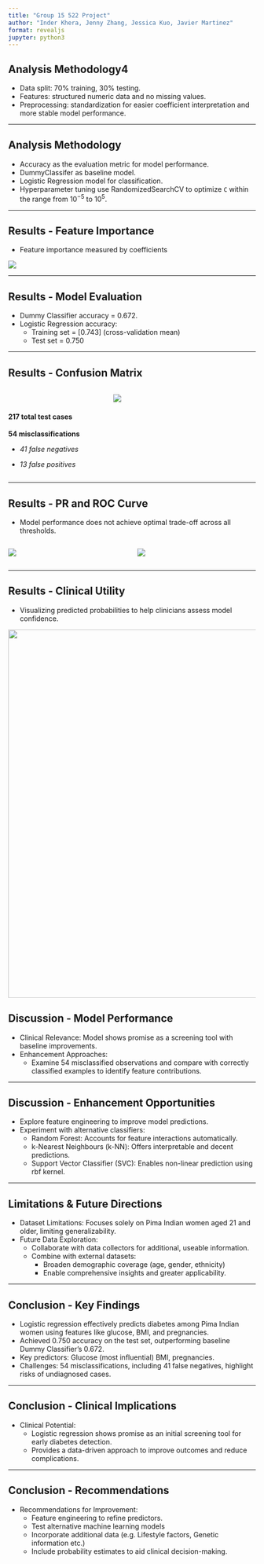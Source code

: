 ```yaml
---
title: "Group 15 522 Project"
author: "Inder Khera, Jenny Zhang, Jessica Kuo, Javier Martinez"
format: revealjs
jupyter: python3
---
```


## Analysis Methodology4

- Data split: 70% training, 30% testing.
- Features: structured numeric data and no missing values.
- Preprocessing: standardization for easier coefficient interpretation and more stable model performance.

---

## Analysis Methodology

- Accuracy as the evaluation metric for model performance.
- DummyClassifer as baseline model.
- Logistic Regression model for classification.
- Hyperparameter tuning use RandomizedSearchCV to optimize `C` within the range from $10 ^{-5}$ to $10 ^{5}$.

---

## Results - Feature Importance

- Feature importance measured by coefficients

![](figures/coeff_table.png)

---

## Results - Model Evaluation

- Dummy Classifier accuracy = 0.672.
- Logistic Regression accuracy:
  - Training set = [0.743] (cross-validation mean)
  - Test set = 0.750

---

## Results - Confusion Matrix

:::: {.columns}

::: {.column width="40%"}
<br/>

#### 217 total test cases

**54 misclassifications**

- *41 false negatives*
 
- *13 false positives*
:::

::: {.column width="60%"}
![](figures/confusion_matrix_plot.png){}
:::

::::

---

## Results - PR and ROC Curve

- Model performance does not achieve optimal trade-off across all thresholds.

:::: {.columns}

::: {.column width="50%"}
![](figures/precision_recall_plot.png)
:::

::: {.column width="50%"}
![](figures/roc_curve.png)
:::

::::

---

## Results - Clinical Utility

- Visualizing predicted probabilities to help clinicians assess model confidence.

![](figures/predict_chart.png){.nostretch fig-align="center" width="750"}

## Discussion - Model Performance
- Clinical Relevance: Model shows promise as a screening tool with baseline improvements.
- Enhancement Approaches:
    - Examine 54 misclassified observations and compare with correctly classified examples to identify feature contributions.

---

## Discussion - Enhancement Opportunities
- Explore feature engineering to improve model predictions.
- Experiment with alternative classifiers:
    - Random Forest: Accounts for feature interactions automatically.
    - k-Nearest Neighbours (k-NN): Offers interpretable and decent predictions.
    - Support Vector Classifier (SVC): Enables non-linear prediction using rbf kernel.

---

## Limitations & Future Directions
- Dataset Limitations: Focuses solely on Pima Indian women aged 21 and older, limiting generalizability.
- Future Data Exploration:
    - Collaborate with data collectors for additional, useable information.
    - Combine with external datasets:
        - Broaden demographic coverage (age, gender, ethnicity) 
        - Enable comprehensive insights and greater applicability.

---

## Conclusion - Key Findings
- Logistic regression effectively predicts diabetes among Pima Indian women using features like glucose, BMI, and pregnancies.
- Achieved 0.750 accuracy on the test set, outperforming baseline Dummy Classifier’s 0.672.
- Key predictors: Glucose (most influential) BMI, pregnancies.
- Challenges: 54 misclassifications, including 41 false negatives, highlight risks of undiagnosed cases.

---

## Conclusion - Clinical Implications
- Clinical Potential:
    - Logistic regression shows promise as an initial screening tool for early diabetes detection.
    - Provides a data-driven approach to improve outcomes and reduce complications.

---

## Conclusion - Recommendations
- Recommendations for Improvement:
    - Feature engineering to refine predictors.
    - Test alternative machine learning models 
    - Incorporate additional data (e.g. Lifestyle factors, Genetic information etc.)
    - Include probability estimates to aid clinical decision-making.